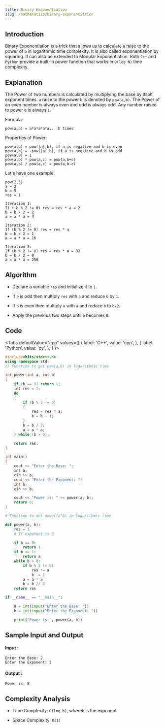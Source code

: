```yaml
---
title: Binary Exponentiation
slug: /mathematics/binary-exponentiation
---
```


## Introduction

Binary Exponentiation is a trick that allows us to calculate `a` raise to the power of `b` in logarithmic time complexity. It is also called exponentiation by squaring. It can also be extended to Modular Exponentiation. Both `C++` and `Python` provide a built-in power function that works in `O(log N)` time complexity.

## Explanation 

The Power of two numbers is calculated by multiplying the base by itself, exponent times. `a` raise to the power `b` is denoted by `pow(a,b)`. The Power of an even number is always even and odd is always odd. Any number raised to power `0` is always `1`.

Formula:
```
pow(a,b) = a*a*a*a*a....b times
```

Properties of Power:
```
pow(a,b) = pow(|a|,b), if a is negative and b is even
pow(a,b) = -pow(|a|,b), if a is negative and b is odd 
pow(a,0) = 1
pow(a,b) * pow(a,c) = pow(a,b+c)
pow(a,b) / pow(a,c) = pow(a,b-c)
```

Let's have one example: 
```
pow(2,5)
a = 2
b = 5
res = 1 

Iteration 1:
If ( b % 2 != 0) res = res * a = 2
b = b / 2 = 2 
a = a * a = 4

Iteration 2:
If (b % 2 != 0) res = res * a
b = b / 2 = 1 
a = a * a = 16

Iteration 3:
If (b % 2 != 0) res = res * a = 32
b = b / 2 = 0
a = a * a = 256
```

## Algorithm

- Declare a variable `res` and initialize it to `1`.

- If `b` is odd then multiply `res` with `a` and reduce `b` by `1`. 

- If `b` is even then multiply `a` with `a` and reduce `b` to `b/2`.

- Apply the previous two steps until `b` becomes `0`.

## Code


<Tabs
  defaultValue="cpp"
  values={[
    { label: 'C++', value: 'cpp', },
    { label: 'Python', value: 'py', },
  ]
}>
<TabItem value="cpp">

```cpp
#include<bits/stdc++.h>
using namespace std;
// Function to get pow(a,b) in logarithmic time

int power(int a, int b) 
{
    if (b == 0) return 1;
    int res = 1;
    do 
    {
        if (b % 2 != 0) 
        {
            res = res * a;
            b = b - 1;
        }
        b = b / 2;
        a = a * a;
    } while (b > 0);

    return res;
}

int main() 
{
    cout << "Enter the Base: ";
    int a;
    cin >> a;
    cout << "Enter the Exponent: ";
    int b;
    cin >> b;

    cout << "Power is: " << power(a, b);
    return 0;
}
```
</TabItem>

<TabItem value="py">

```python   
# Function to get power(a^b) in logarithmic time

def power(a, b):
    res = 1
    # If exponent is 0

    if b == 0:
        return 1
    if b == 1:
        return a
    while b > 0:
        if b % 2 != 0:
            res *= a
            b -= 1
        a = a * a
        b = b // 2
    return res

if __name__ == "__main__":

    a = int(input("Enter the Base: "))
    b = int(input("Enter the Exponent: "))

    print("Power is:", power(a, b))
```
</TabItem>

</Tabs>

## Sample Input and Output

#### Input :

```
Enter the Base: 2
Enter the Exponent: 3
```

#### Output :

```
Power is: 8
```

## Complexity Analysis

- Time Complexity: `O(log b)`, where`b` is the exponent

- Space Complexity: `O(1)`